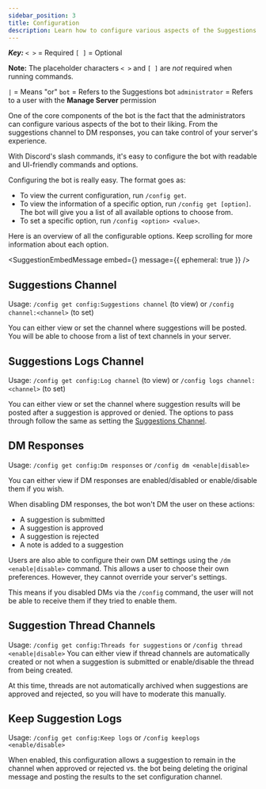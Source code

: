```yaml
---
sidebar_position: 3
title: Configuration
description: Learn how to configure various aspects of the Suggestions bot.
---
```


_**Key:**_
`< >` = Required
`[ ]` = Optional

**Note:** The placeholder characters `< >` and `[ ]` are *not* required when running commands.

`|` = Means "or"
`bot` = Refers to the Suggestions bot
`administrator` = Refers to a user with the **Manage Server** permission

One of the core components of the bot is the fact that the administrators can configure various aspects of the bot to their liking. From the suggestions channel to DM responses, you can take control of your server's experience.

With Discord's slash commands, it's easy to configure the bot with readable and UI-friendly commands and options.

Configuring the bot is really easy. The format goes as:
- To view the current configuration, run `/config get`.
- To view the information of a specific option, run `/config get [option]`. The bot will give you a list of all available options to choose from.
- To set a specific option, run `/config <option> <value>`.

Here is an overview of all the configurable options. Keep scrolling for more information about each option.

<SuggestionEmbedMessage
  embed={<ServerConfiguration />}
  message={{ ephemeral: true }}
/>

## Suggestions Channel
Usage: `/config get config:Suggestions channel` (to view) or `/config channel:<channel>` (to set)

You can either view or set the channel where suggestions will be posted. You will be able to choose from a list of text channels in your server.

## Suggestions Logs Channel
Usage: `/config get config:Log channel` (to view) or `/config logs channel:<channel>` (to set)

You can either view or set the channel where suggestion results will be posted after a suggestion is approved or denied. The options to pass through follow the same as setting the [Suggestions Channel](#suggestions-channel).

## DM Responses
Usage: `/config get config:Dm responses` or `/config dm <enable|disable>`

You can either view if DM responses are enabled/disabled or enable/disable them if you wish.

When disabling DM responses, the bot won't DM the user on these actions:

- A suggestion is submitted
- A suggestion is approved
- A suggestion is rejected
- A note is added to a suggestion

Users are also able to configure their own DM settings using the `/dm <enable|disable>` command. This allows a user to choose their own preferences. However, they cannot override your server's settings.

This means if you disabled DMs via the `/config` command, the user will not be able to receive them if they tried to enable them.

## Suggestion Thread Channels
Usage: `/config get config:Threads for suggestions` or `/config thread <enable|disable>`
You can either view if thread channels are automatically created or not when a suggestion is submitted or enable/disable the thread from being created.

<SuggestionThreadMessage />

At this time, threads are not automatically archived when suggestions are approved and rejected, so you will have to moderate this manually.

## Keep Suggestion Logs
Usage: `/config get config:Keep logs` or `/config keeplogs <enable/disable>`

When enabled, this configuration allows a suggestion to remain in the channel when approved or rejected vs. the bot being deleting the original message and posting the results to the set configuration channel.

[//]: # (TODO: Post GIFs of the approval/rejection with both keeplogs enabled and disabled)
